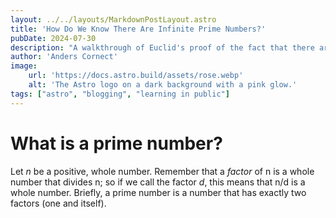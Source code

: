 ```yaml
---
layout: ../../layouts/MarkdownPostLayout.astro
title: 'How Do We Know There Are Infinite Prime Numbers?'
pubDate: 2024-07-30
description: "A walkthrough of Euclid's proof of the fact that there are infinitely many prime numbers, meant for non-mathematicians."
author: 'Anders Cornect'
image:
    url: 'https://docs.astro.build/assets/rose.webp'
    alt: 'The Astro logo on a dark background with a pink glow.'
tags: ["astro", "blogging", "learning in public"]
---
```


# What is a prime number?

Let $n$ be a positive, whole number. Remember that a *factor* of n is a whole number that divides n; so if we call the factor $d$, this means that n/d is a whole number. Briefly, a prime number is a number that has exactly two factors (one and itself).

<Latex formula='\Pi\limits_{i=0}^{r} p_i'/>